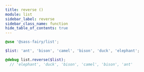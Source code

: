 ```yaml
---
title: reverse ()
module: list
sidebar_label: reverse
sidebar_class_name: function
hide_table_of_contents: true
---
```


<DocPage fieldName="reverse" fieldType="function" spec={Spec} />

```scss
@use '@sass-fairy/list';

$list: 'ant', 'bison', 'camel', 'bison', 'duck', 'elephant';

@debug list.reverse($list);
  // 'elephant', 'duck', 'bison', 'camel', 'bison', 'ant'
```
